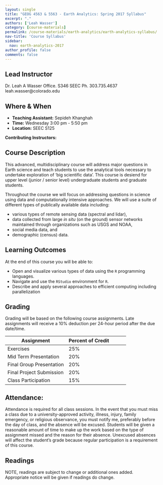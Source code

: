 ```yaml
---
layout: single
title: "GEOG 4563 & 5563 - Earth Analytics: Spring 2017 Syllabus"
excerpt: "."
authors: ['Leah Wasser']
category: [course-materials]
permalink: /course-materials/earth-analytics/earth-analytics-syllabus/
nav-title: 'Course Syllabus'
sidebar:
  nav: earth-analytics-2017
author_profile: false
comments: false
---
```



## Lead Instructor

Dr. Leah A Wasser
Office. S346 SEEC
Ph. 303.735.4637
leah.wasser@colorado.edu

<div class='notice--success' markdown="1">

# Where & When

* **Teaching Assistant:** Sepideh Khanghah
* **Time:** Wednesday 3:00 pm -  5:50 pm
* **Location:** SEEC S125

**Contributing Instructors:**

  </div>

## Course Description
This advanced, multidisciplinary course will address major questions in Earth
science and teach students to use the analytical tools necessary to undertake
exploration of ‘big scientific data’. This course is desiend for upper level (junior /
senior level) undergraduate students and graduate students.

Throughout the course we will focus on addressing questions in science using
data and computationally intensive approaches. We will use a suite of different
types of publically available data including:

* various types of remote sensing data (spectral and lidar),
* data collected from large *in situ* (on the ground) sensor networks maintained
through organizations such as USGS and NOAA,
* social media data, and
* demographic (census) data.

## Learning Outcomes

At the end of this course you will be able to:

* Open and visualize various types of data using the `R` programming languages.
* Navigate and use the `RStudio` environment for `R`.
* Describe and apply several approaches to efficient computing including parallelization

## Grading
Grading will be based on the following course assignments. Late assignments will
receive a 10% deduction per 24-hour period after the due date/time.

| Assignment  | Percent of Credit   |
|---|---|---|---|---|
| Exercises | 25% |
| Mid Term Presentation | 20% |
| Final Group Presentation | 20% |
| Final Project Submission | 20%  |
| Class Participation | 15% |


## Attendance:

Attendance is required for all class sessions. In the event that you must miss a class due
to a university-approved activity, illness, injury, family emergency, or religious
observance, you must notify me, preferably before the day of class, and the absence
will be excused. Students will be given a reasonable amount of time to make up the
work based on the type of assignment missed and the reason for their absence.
Unexcused absences will affect the student’s grade because regular
participation is a requirement of this course.


## Readings

NOTE, readings are subject to change or additional ones added. Appropriate
notice will be given if readings do change.
